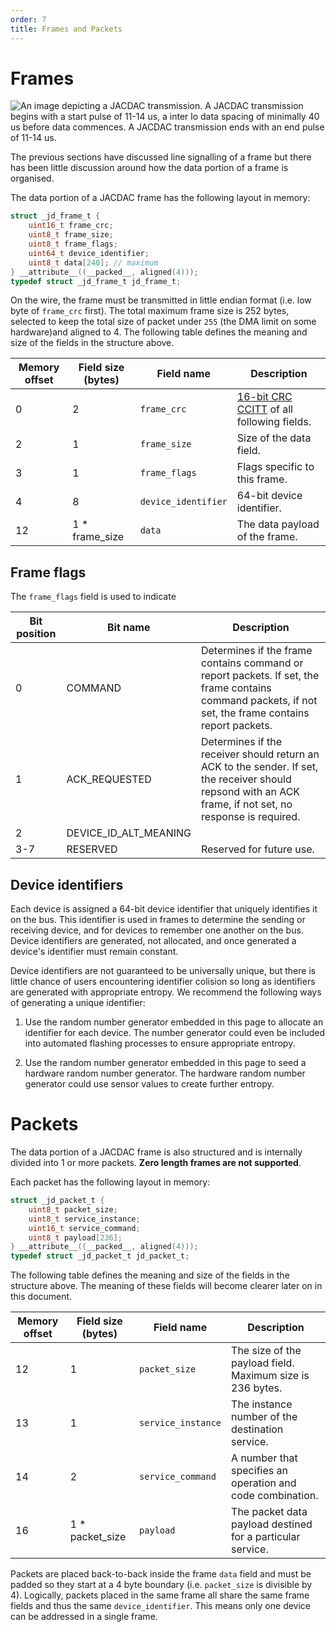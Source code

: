 ```yaml
---
order: 7
title: Frames and Packets
---
```


# Frames

![An image depicting a JACDAC transmission. A JACDAC transmission begins with a start pulse of 11-14 us, a inter lo data spacing of minimally 40 us before data commences. A JACDAC transmission ends with an end pulse of 11-14 us.](./images/jacdac-activity.png)

The previous sections have discussed line signalling of a frame but there has been little discussion around how the data portion of a frame is organised.

The data portion of a JACDAC frame has the following layout in memory:

```c
struct _jd_frame_t {
    uint16_t frame_crc;
    uint8_t frame_size;
    uint8_t frame_flags;
    uint64_t device_identifier;
    uint8_t data[240]; // maximum
} __attribute__((__packed__, aligned(4)));
typedef struct _jd_frame_t jd_frame_t;
```

On the wire, the frame must be transmitted in little endian format (i.e. low byte of `frame_crc` first). The total maximum frame size is 252 bytes, selected to keep the total size of packet under `255` (the DMA limit on some hardware)and aligned to 4. The following table defines the meaning and size of the fields in the structure above.

| Memory offset | Field size (bytes) 	| Field name 	| Description  	|
|--------|------------	|-------------	|----------	|
| 0 | 2          	|`frame_crc`	| [16-bit CRC CCITT](https://en.wikipedia.org/wiki/Cyclic_redundancy_check) of all following fields. |
| 2 | 1          	|`frame_size`	| Size of the data field.	|
| 3 | 1          	|`frame_flags`	| Flags specific to this frame.	|
| 4 | 8          	|`device_identifier`	| 64-bit device identifier.	|
| 12 | 1 * frame_size   	|`data`	| The data payload of the frame.	|

## Frame flags

The `frame_flags` field is used to indicate

| Bit position | Bit name 	| Description 	|
|--------|------------	|-------------
| 0 | COMMAND	| Determines if the frame contains command or report packets. If set, the frame contains command packets, if not set, the frame contains report packets. 	|
| 1 | ACK_REQUESTED	| Determines if the receiver should return an ACK to the sender. If set, the receiver should repsond with an ACK frame, if not set, no response is required. 	|
| 2 | DEVICE_ID_ALT_MEANING	|  	|
| 3-7 | RESERVED	| Reserved for future use.	|

## Device identifiers

Each device is assigned a 64-bit device identifier that uniquely identifies it on the bus. This identifier is used in frames to determine the sending or receiving device, and for devices to remember one another on the bus. Device identifiers are generated, not allocated, and once generated a device's identifier must remain constant.

Device identifiers are not guaranteed to be universally unique, but there is little chance of users encountering identifier colision so long as identifiers are generated with appropriate entropy. We recommend the following ways of generating a unique identifier:

1. Use the random number generator embedded in this page to allocate an identifier for each device. The number generator could even be included into automated flashing processes to ensure appropriate entropy.

2. Use the random number generator embedded in this page to seed a hardware random number generator. The hardware random number generator could use sensor values to create further entropy.


# Packets

The data portion of a JACDAC frame is also structured and is internally divided into 1 or more packets. __Zero length frames are not supported__.

Each packet has the following layout in memory:

```c
struct _jd_packet_t {
    uint8_t packet_size;
    uint8_t service_instance;
    uint16_t service_command;
    uint8_t payload[236];
} __attribute__((__packed__, aligned(4)));
typedef struct _jd_packet_t jd_packet_t;
```

The following table defines the meaning and size of the fields in the structure above. The meaning of these fields will become clearer later on in this document.

| Memory offset | Field size (bytes) 	| Field name 	| Description  	|
|--------|------------	|-------------	|----------	|
| 12 | 1	|`packet_size`	| The size of the payload field. Maximum size is 236 bytes. |
| 13 | 1	|`service_instance`	| The instance number of the destination service.	|
| 14 | 2	|`service_command`	| A number that specifies an operation and code combination.	|
| 16 | 1 * packet_size	|`payload`	| The packet data payload destined for a particular service.	|

Packets are placed back-to-back inside the frame `data` field and must be padded so they start at a 4 byte boundary (i.e. `packet_size` is divisible by 4). Logically, packets placed in the same frame all share the same frame fields and thus the same `device_identifier`. This means only one device can be addressed in a single frame.
